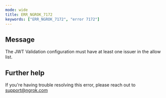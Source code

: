 ```yaml
---
mode: wide
title: ERR_NGROK_7172
keywords: ["ERR_NGROK_7172", "error 7172"]
---
```


## Message

The JWT Validation configuration must have at least one issuer in the allow list.

## Further help

If you're having trouble resolving this error, please reach out to [support@ngrok.com](mailto:support@ngrok.com?subject=Help%20with%20ERR_NGROK_7172)

